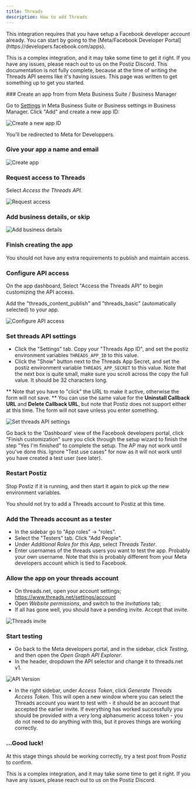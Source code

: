 ```yaml
---
title: Threads
description: How to add Threads
---
```



<Callout>
This integration requires that you have setup a Facebook developer account already. You can start by going to the [Meta/Facebook Developer Portal](https://developers.facebook.com/apps).

This is a complex integration, and it may take some time to get it right. If you have any issues, please reach out to us on the Postiz Discord. This documentation is not fully complete, because at the time of writing the Threads API seems like it's having issues. This page was written to get something up to get you started.
</Callout>

<Steps>
### Create an app from from Meta Business Suite / Business Manager

Go to [Settings](https://business.facebook.com/latest/settings/apps) in Meta Business Suite or Business settings in Business Manager. Click "Add" and create a new app ID:

![Create a new app ID](/images/providers/threads/Create-a-new-app-ID.png)

You'll be redirected to Meta for Developpers.

### Give your app a name and email

![Create app](./threads_app_name.png)

### Request access to Threads

Select *Access the Threads API*.

![Request access](./threads_request_api.png)

### Add business details, or skip

![Add business details](./threads_business.png)

### Finish creating the app

You should not have any extra requirements to publish and maintain access.

### Configure API access

On the app dashboard, Select "Access the Threads API" to begin customizing the API access.

Add the "threads_content_publish" and "threads_basic" (automatically selected) to your app.

![Configure API access](./threads_access.png)

### Set threads API settings

* Click the "Settings" tab. Copy your "Threads App ID", and set the postiz environment variables `THREADS_APP_ID` to this value.
* Click the "Show" button next to the Threads App Secret, and set the postiz environment variable `THREADS_APP_SECRET` to this value. Note that the next box is quite small, make sure you scroll across the copy the full value. It should be 32 characters long.

<OAuth2Redirect provider = "threads" />

** Note that you have to "click" the URL to make it active, otherwise the form will not save.
** You can use the same value for the **Uninstall Callback URL** and **Delete Callback URL**, but note that Postiz does not support either at this time. The form will not save unless you enter something.

![Set threads API settings](./threads_api_settings.png)

Go back to the 'Dashboard' view of the Facebook developers portal, click "Finish customization" sure you click through the setup wizard to finish the step "Yes I'm finished" to complete the setup. The AP may not work until you've done this. Ignore "Test use cases" for now as it will not work until you have created a test user (see later).

### Restart Postiz

Stop Postiz if it is running, and then start it again to pick up the new environment variables.

You should not try to add a Threads account to Postiz at this time.

### Add the Threads account as a tester 

* In the sidebar go to "App roles" -> "roles". 
* Select the "Testers" tab. Click "Add People". 
* Under *Additional Roles for this App*, select *Threads Tester*.
* Enter usernames of the threads users you want to test the app. Probably your own username. Note that this is probably different from your Meta developers account which is tied to Facebook.

### Allow the app on your threads account

* On threads.net, open your account settings; https://www.threads.net/settings/account
* Open *Website permissions*, and switch to the *Invitations* tab;
* If all has gone well, you should have a pending invite. Accept that invite.

![Threads invite](./threads_invite.png)

### Start testing

* Go back to the Meta developers portal, and in the sidebar, click *Testing*, and then open the *Open Graph API Explorer*. 
* In the header, dropdown the API selector and change it to threads.net v1. 

![API Version](./threads_api_version.png)

* In the right sidebar, under *Access Token*, click *Generate Threads Access Token*. This will open a new window where you can select the Threads account you want to test with - it should be an account that accepted the earlier invite. If everything has worked successfully you should be provided with a very long alphanumeric access token - you do not need to do anything with this, but it proves things are working correctly.

### ...Good luck!

At this stage things should be working correctly, try a test post from Postiz to confirm. 

This is a complex integration, and it may take some time to get it right. If you have any issues, please reach out to us on the Postiz Discord.

</Steps>

